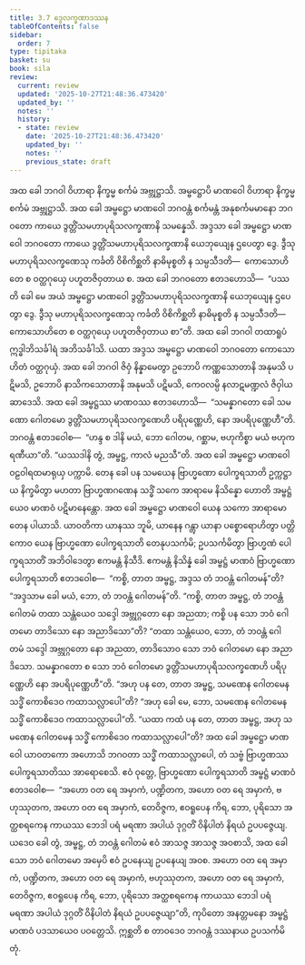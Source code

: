 ```yaml
---
title: 3.7 ဒွေလက္ခဏာဒဿန
tableOfContents: false
sidebar:
  order: 7
type: tipitaka
basket: su
book: sila
review:
  current: review
  updated: '2025-10-27T21:48:36.473420'
  updated_by: ''
  notes: ''
  history:
  - state: review
    date: '2025-10-27T21:48:36.473420'
    updated_by: ''
    notes: ''
    previous_state: draft
---
```



<ReviewStatus review={frontmatter.review} showDetails={true} />

<HypothesisAnnotation frontmatter={frontmatter} />

<DynamicBreadcrumb />

<Division number="287" book="sila" e="ch" v="6" p="98">

<Paragraph number="412" book="sila">
အထ ခေါ ဘဂဝါ ဝိဟာရာ နိက္ခမ္မ စင်္ကမံ အဗ္ဘုဋ္ဌာသိ. အမ္ဗဋ္ဌောပိ မာဏဝေါ ဝိဟာရာ နိက္ခမ္မ စင်္ကမံ အဗ္ဘုဋ္ဌာသိ. အထ ခေါ အမ္ဗဋ္ဌော မာဏဝေါ ဘဂဝန္တံ စင်္ကမန္တံ အနုစင်္ကမမာနော ဘဂဝတော ကာယေ ဒွတ္တိံသမဟာပုရိသလက္ခဏာနိ သမန္နေသိ. အဒ္ဒသာ ခေါ အမ္ဗဋ္ဌော မာဏဝေါ ဘဂဝတော ကာယေ ဒွတ္တိံသမဟာပုရိသလက္ခဏာနိ ယေဘုယျေန ဌပေတွာ ဒွေ. ဒွီသု မဟာပုရိသလက္ခဏေသု ကင်္ခတိ ဝိစိကိစ္ဆတိ နာဓိမုစ္စတိ န သမ္ပသီဒတိ—  ကောသောဟိတေ စ ဝတ္ထဂုယှေ ပဟူတဇိဝှတာယ စ.
</Paragraph>

</Division>
<Division number="288" book="sila" e="ch" v="6" p="99">

<Paragraph number="413" book="sila">
အထ ခေါ ဘဂဝတော ဧတဒဟောသိ—  “ပဿတိ ခေါ မေ အယံ အမ္ဗဋ္ဌော မာဏဝေါ ဒွတ္တိံသမဟာပုရိသလက္ခဏာနိ ယေဘုယျေန ဌပေတွာ ဒွေ. ဒွီသု မဟာပုရိသလက္ခဏေသု ကင်္ခတိ ဝိစိကိစ္ဆတိ နာဓိမုစ္စတိ န သမ္ပသီဒတိ—  ကောသောဟိတေ စ ဝတ္ထဂုယှေ ပဟူတဇိဝှတာယ စာ”တိ. အထ ခေါ ဘဂဝါ တထာရူပံ ဣဒ္ဓါဘိသင်္ခါရံ အဘိသင်္ခါသိ. ယထာ အဒ္ဒသ အမ္ဗဋ္ဌော မာဏဝေါ ဘဂဝတော ကောသောဟိတံ ဝတ္ထဂုယှံ. အထ ခေါ ဘဂဝါ ဇိဝှံ နိန္နာမေတွာ ဥဘောပိ ကဏ္ဏသောတာနိ အနုမသိ ပဋိမသိ, ဥဘောပိ နာသိကသောတာနိ အနုမသိ ပဋိမသိ, ကေဝလမ္ပိ နလာဋမဏ္ဍလံ ဇိဝှါယ ဆာဒေသိ. အထ ခေါ အမ္ဗဋ္ဌဿ မာဏဝဿ ဧတဒဟောသိ—  “သမန္နာဂတော ခေါ သမဏော ဂေါတမော ဒွတ္တိံသမဟာပုရိသလက္ခဏေဟိ ပရိပုဏ္ဏေဟိ, နော အပရိပုဏ္ဏေဟီ”တိ. ဘဂဝန္တံ ဧတဒဝေါစ—  “ဟန္ဒ စ ဒါနိ မယံ, ဘော ဂေါတမ, ဂစ္ဆာမ, ဗဟုကိစ္စာ မယံ ဗဟုကရဏီယာ”တိ. “ယဿဒါနိ တွံ, အမ္ဗဋ္ဌ, ကာလံ မညသီ”တိ. အထ ခေါ အမ္ဗဋ္ဌော မာဏဝေါ ဝဠဝါရထမာရုယှ ပက္ကာမိ.
</Paragraph>

</Division>
<Division number="289" book="sila" e="ch" v="6" p="99">

<Paragraph number="414" book="sila">
တေန ခေါ ပန သမယေန ဗြာဟ္မဏော ပေါက္ခရသာတိ ဥက္ကဋ္ဌာယ နိက္ခမိတွာ မဟတာ ဗြာဟ္မဏဂဏေန သဒ္ဓိံ သကေ အာရာမေ နိသိန္နော ဟောတိ အမ္ဗဋ္ဌံယေဝ မာဏဝံ ပဋိမာနေန္တော. အထ ခေါ အမ္ဗဋ္ဌော မာဏဝေါ ယေန သကော အာရာမော တေန ပါယာသိ. ယာဝတိကာ ယာနဿ ဘူမိ, ယာနေန ဂန္တွာ ယာနာ ပစ္စောရောဟိတွာ ပတ္တိကောဝ ယေန ဗြာဟ္မဏော ပေါက္ခရသာတိ တေနုပသင်္ကမိ; ဥပသင်္ကမိတွာ ဗြာဟ္မဏံ ပေါက္ခရသာတိံ အဘိဝါဒေတွာ ဧကမန္တံ နိသီဒိ.
</Paragraph>

</Division>
<Division number="290" book="sila" e="ch" v="6" p="99">

<Paragraph number="415" book="sila">
ဧကမန္တံ နိသိန္နံ ခေါ အမ္ဗဋ္ဌံ မာဏဝံ ဗြာဟ္မဏော ပေါက္ခရသာတိ ဧတဒဝေါစ—  “ကစ္စိ, တာတ အမ္ဗဋ္ဌ, အဒ္ဒသ တံ ဘဝန္တံ ဂေါတမန်”တိ? “အဒ္ဒသာမ ခေါ မယံ, ဘော, တံ ဘဝန္တံ ဂေါတမန်”တိ. “ကစ္စိ, တာတ အမ္ဗဋ္ဌ, တံ ဘဝန္တံ ဂေါတမံ တထာ သန္တံယေဝ သဒ္ဒေါ အဗ္ဘုဂ္ဂတော နော အညထာ; ကစ္စိ ပန သော ဘဝံ ဂေါတမော တာဒိသော နော အညာဒိသော”တိ? “တထာ သန္တံယေဝ, ဘော, တံ ဘဝန္တံ ဂေါတမံ သဒ္ဒေါ အဗ္ဘုဂ္ဂတော နော အညထာ, တာဒိသောဝ သော ဘဝံ ဂေါတမော နော အညာဒိသော. သမန္နာဂတော စ သော ဘဝံ ဂေါတမော ဒွတ္တိံသမဟာပုရိသလက္ခဏေဟိ ပရိပုဏ္ဏေဟိ နော အပရိပုဏ္ဏေဟီ”တိ. “အဟု ပန တေ, တာတ အမ္ဗဋ္ဌ, သမဏေန ဂေါတမေန သဒ္ဓိံ ကောစိဒေဝ ကထာသလ္လာပေါ”တိ? “အဟု ခေါ မေ, ဘော, သမဏေန ဂေါတမေန သဒ္ဓိံ ကောစိဒေဝ ကထာသလ္လာပေါ”တိ. “ယထာ ကထံ ပန တေ, တာတ အမ္ဗဋ္ဌ, အဟု သမဏေန ဂေါတမေန သဒ္ဓိံ ကောစိဒေဝ ကထာသလ္လာပေါ”တိ? အထ ခေါ အမ္ဗဋ္ဌော မာဏဝေါ ယာဝတကော အဟောသိ ဘဂဝတာ သဒ္ဓိံ ကထာသလ္လာပေါ, တံ သဗ္ဗံ ဗြာဟ္မဏဿ ပေါက္ခရသာတိဿ အာရောစေသိ.
</Paragraph>

</Division>
<Division number="291" book="sila" e="ch" v="6" p="100">

<Paragraph number="416" book="sila">
ဧဝံ ဝုတ္တေ, ဗြာဟ္မဏော ပေါက္ခရသာတိ အမ္ဗဋ္ဌံ မာဏဝံ ဧတဒဝေါစ—  “အဟော ဝတ ရေ အမှာကံ, ပဏ္ဍိတက, အဟော ဝတ ရေ အမှာကံ, ဗဟုဿုတက, အဟော ဝတ ရေ အမှာကံ, တေဝိဇ္ဇက, ဧဝရူပေန ကိရ, ဘော, ပုရိသော အတ္ထစရကေန ကာယဿ ဘေဒါ ပရံ မရဏာ အပါယံ ဒုဂ္ဂတိံ ဝိနိပါတံ နိရယံ ဥပပဇ္ဇေယျ. ယဒေဝ ခေါ တွံ, အမ္ဗဋ္ဌ, တံ ဘဝန္တံ ဂေါတမံ ဧဝံ အာသဇ္ဇ အာသဇ္ဇ အဝစာသိ, အထ ခေါ သော ဘဝံ ဂေါတမော အမှေပိ ဧဝံ ဥပနေယျ ဥပနေယျ အဝစ. အဟော ဝတ ရေ အမှာကံ, ပဏ္ဍိတက, အဟော ဝတ ရေ အမှာကံ, ဗဟုဿုတက, အဟော ဝတ ရေ အမှာကံ, တေဝိဇ္ဇက, ဧဝရူပေန ကိရ, ဘော, ပုရိသော အတ္ထစရကေန ကာယဿ ဘေဒါ ပရံ မရဏာ အပါယံ ဒုဂ္ဂတိံ ဝိနိပါတံ နိရယံ ဥပပဇ္ဇေယျာ”တိ, ကုပိတော အနတ္တမနော အမ္ဗဋ္ဌံ မာဏဝံ ပဒသာယေဝ ပဝတ္တေသိ. ဣစ္ဆတိ စ တာဝဒေဝ ဘဂဝန္တံ ဒဿနာယ ဥပသင်္ကမိတုံ.
</Paragraph>
</Division>